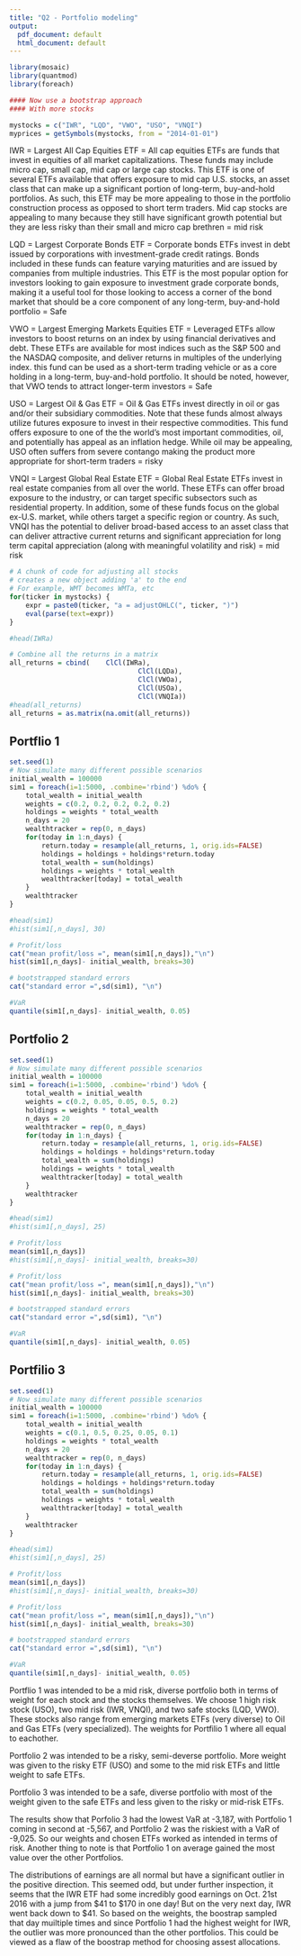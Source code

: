 ---
title: "Q2 - Portfolio modeling"
output:
  pdf_document: default
  html_document: default
---

```{r, warning=FALSE, message = FALSE}
library(mosaic)
library(quantmod)
library(foreach)
```
```{r}
#### Now use a bootstrap approach
#### With more stocks

mystocks = c("IWR", "LQD", "VWO", "USO", "VNQI")
myprices = getSymbols(mystocks, from = "2014-01-01")

```
IWR = Largest All Cap Equities ETF = All cap equities ETFs are funds that invest in equities of all market capitalizations. These funds may include micro cap, small cap, mid cap or large cap stocks. This ETF is one of several ETFs available that offers exposure to mid cap U.S. stocks, an asset class that can make up a significant portion of long-term, buy-and-hold portfolios. As such, this ETF may be more appealing to those in the portfolio construction process as opposed to short term traders. Mid cap stocks are appealing to many because they still have significant growth potential but they are less risky than their small and micro cap brethren = mid risk

LQD = Largest Corporate Bonds ETF = Corporate bonds ETFs invest in debt issued by corporations with investment-grade credit ratings. Bonds included in these funds can feature varying maturities and are issued by companies from multiple industries. This ETF is the most popular option for investors looking to gain exposure to investment grade corporate bonds, making it a useful tool for those looking to access a corner of the bond market that should be a core component of any long-term, buy-and-hold portfolio = Safe

VWO = Largest Emerging Markets Equities ETF = Leveraged ETFs allow investors to boost returns on an index by using financial derivatives and debt. These ETFs are available for most indices such as the S&P 500 and the NASDAQ composite, and deliver returns in multiples of the underlying index. this fund can be used as a short-term trading vehicle or as a core holding in a long-term, buy-and-hold portfolio. It should be noted, however, that VWO tends to attract longer-term investors = Safe

USO = Largest Oil & Gas ETF = Oil & Gas ETFs invest directly in oil or gas and/or their subsidiary commodities. Note that these funds almost always utilize futures exposure to invest in their respective commodities. This fund offers exposure to one of the the world's most important commodities, oil, and potentially has appeal as an inflation hedge. While oil may be appealing, USO often suffers from severe contango making the product more appropriate for short-term traders = risky

VNQI = Largest Global Real Estate ETF = Global Real Estate ETFs invest in real estate companies from all over the world. These ETFs can offer broad exposure to the industry, or can target specific subsectors such as residential property. In addition, some of these funds focus on the global ex-U.S. market, while others target a specific region or country. As such, VNQI has the potential to deliver broad-based access to an asset class that can deliver attractive current returns and significant appreciation for long term capital appreciation (along with meaningful volatility and risk) = mid risk

```{r, warning=FALSE, message = FALSE}
# A chunk of code for adjusting all stocks
# creates a new object adding 'a' to the end
# For example, WMT becomes WMTa, etc
for(ticker in mystocks) {
	expr = paste0(ticker, "a = adjustOHLC(", ticker, ")")
	eval(parse(text=expr))
}

#head(IWRa)

```
```{r}
# Combine all the returns in a matrix
all_returns = cbind(	ClCl(IWRa),
								ClCl(LQDa),
								ClCl(VWOa),
								ClCl(USOa),
								ClCl(VNQIa))
#head(all_returns)
all_returns = as.matrix(na.omit(all_returns))

```
## Portflio 1
```{r}
set.seed(1)
# Now simulate many different possible scenarios  
initial_wealth = 100000
sim1 = foreach(i=1:5000, .combine='rbind') %do% {
	total_wealth = initial_wealth
	weights = c(0.2, 0.2, 0.2, 0.2, 0.2)
	holdings = weights * total_wealth
	n_days = 20
	wealthtracker = rep(0, n_days)
	for(today in 1:n_days) {
		return.today = resample(all_returns, 1, orig.ids=FALSE)
		holdings = holdings + holdings*return.today
		total_wealth = sum(holdings)
		holdings = weights * total_wealth
		wealthtracker[today] = total_wealth
	}
	wealthtracker
}

#head(sim1)
#hist(sim1[,n_days], 30)

# Profit/loss
cat("mean profit/loss =", mean(sim1[,n_days]),"\n")
hist(sim1[,n_days]- initial_wealth, breaks=30)

# bootstrapped standard errors
cat("standard error =",sd(sim1), "\n")

#VaR
quantile(sim1[,n_days]- initial_wealth, 0.05)
```
## Portfolio 2
```{r}
set.seed(1)
# Now simulate many different possible scenarios  
initial_wealth = 100000
sim1 = foreach(i=1:5000, .combine='rbind') %do% {
	total_wealth = initial_wealth
	weights = c(0.2, 0.05, 0.05, 0.5, 0.2)
	holdings = weights * total_wealth
	n_days = 20
	wealthtracker = rep(0, n_days)
	for(today in 1:n_days) {
		return.today = resample(all_returns, 1, orig.ids=FALSE)
		holdings = holdings + holdings*return.today
		total_wealth = sum(holdings)
		holdings = weights * total_wealth
		wealthtracker[today] = total_wealth
	}
	wealthtracker
}

#head(sim1)
#hist(sim1[,n_days], 25)

# Profit/loss
mean(sim1[,n_days])
#hist(sim1[,n_days]- initial_wealth, breaks=30)

# Profit/loss
cat("mean profit/loss =", mean(sim1[,n_days]),"\n")
hist(sim1[,n_days]- initial_wealth, breaks=30)

# bootstrapped standard errors
cat("standard error =",sd(sim1), "\n")

#VaR
quantile(sim1[,n_days]- initial_wealth, 0.05)
```
## Portfilio 3
```{r}
set.seed(1)
# Now simulate many different possible scenarios  
initial_wealth = 100000
sim1 = foreach(i=1:5000, .combine='rbind') %do% {
	total_wealth = initial_wealth
	weights = c(0.1, 0.5, 0.25, 0.05, 0.1)
	holdings = weights * total_wealth
	n_days = 20
	wealthtracker = rep(0, n_days)
	for(today in 1:n_days) {
		return.today = resample(all_returns, 1, orig.ids=FALSE)
		holdings = holdings + holdings*return.today
		total_wealth = sum(holdings)
		holdings = weights * total_wealth
		wealthtracker[today] = total_wealth
	}
	wealthtracker
}

#head(sim1)
#hist(sim1[,n_days], 25)

# Profit/loss
mean(sim1[,n_days])
#hist(sim1[,n_days]- initial_wealth, breaks=30)

# Profit/loss
cat("mean profit/loss =", mean(sim1[,n_days]),"\n")
hist(sim1[,n_days]- initial_wealth, breaks=30)

# bootstrapped standard errors
cat("standard error =",sd(sim1), "\n")

#VaR
quantile(sim1[,n_days]- initial_wealth, 0.05)
```
Portflio 1 was intended to be a mid risk, diverse portfolio both in terms of weight for each stock and the stocks themselves. We choose 1 high risk stock (USO), two mid risk (IWR, VNQI), and two safe stocks (LQD, VWO). These stocks also range from emerging markets ETFs (very diverse) to Oil and Gas ETFs (very specialized). The weights for Portfilio 1 where all equal to eachother. 

Portfolio 2 was intended to be a risky, semi-deverse portfolio. More weight was given to the risky ETF (USO) and some to the mid risk ETFs and little weight to safe ETFs. 

Portfolio 3 was intended to be a safe, diverse portfolio with most of the weight given to the safe ETFs and less given to the risky or mid-risk ETFs.

The results show that Porfolio 3 had the lowest VaR at -3,187, with Portfolio 1 coming in second at -5,567, and Portfolio 2 was the riskiest with a VaR of -9,025. So our weights and chosen ETFs worked as intended in terms of risk. Another thing to note is that Portfolio 1 on average gained the most value over the other Portfolios. 

The distributions of earnings are all normal but have a significant outlier in the positive direction. This seemed odd, but under further inspection, it seems that the IWR ETF had some incredibly good earnings on Oct. 21st 2016 with a jump from $41 to $170 in one day! But on the very next day, IWR went back down to $41. So based on the weights, the boostrap sampled that day muiltiple times and since Portfolio 1 had the highest weight for IWR, the outlier was more pronounced than the other portfolios. This could be viewed as a flaw of the boostrap method for choosing assest allocations. 


